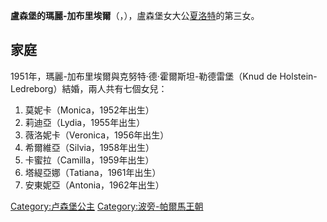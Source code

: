 {{Unreferenced|time=2020-10-06T02:04:48+00:00}}
{{Infobox noble
| name         = 瑪麗-加布里埃爾
| birth_date   = {{birth date and age|1925|8|2|df=y}}
| birth_place  = {{flag|Luxembourg}}[[科爾馬-貝格|科爾馬-貝格]]
| noble family = [[拿騷王朝|拿騷-威爾堡]]
| father       = [[費利克斯親王_(盧森堡親王)|波旁-帕爾馬的費利克斯]]
| mother       = [[夏洛特_(盧森堡大公)|盧森堡女大公夏洛特]]
}}
'''盧森堡的瑪麗-加布里埃爾'''（{{lang-lb|Marie-Gabrielle de Luxembourg}}，{{bd|1925年|8月2日}}），盧森堡女大公[[夏洛特_(盧森堡大公)|夏洛特]]的第三女。

== 家庭 ==
1951年，瑪麗-加布里埃爾與克努特·德·霍爾斯坦-勒德雷堡（Knud de Holstein-Ledreborg）結婚，兩人共有七個女兒：
# 莫妮卡（Monica，1952年出生）
# 莉迪亞（Lydia，1955年出生）
# 薇洛妮卡（Veronica，1956年出生）
# 希爾維亞（Silvia，1958年出生）
# 卡蜜拉（Camilla，1959年出生）
# 塔緹亞娜（Tatiana，1961年出生）
# 安東妮亞（Antonia，1962年出生）

[[Category:卢森堡公主|Category:卢森堡公主]]
[[Category:波旁-帕爾馬王朝|Category:波旁-帕爾馬王朝]]